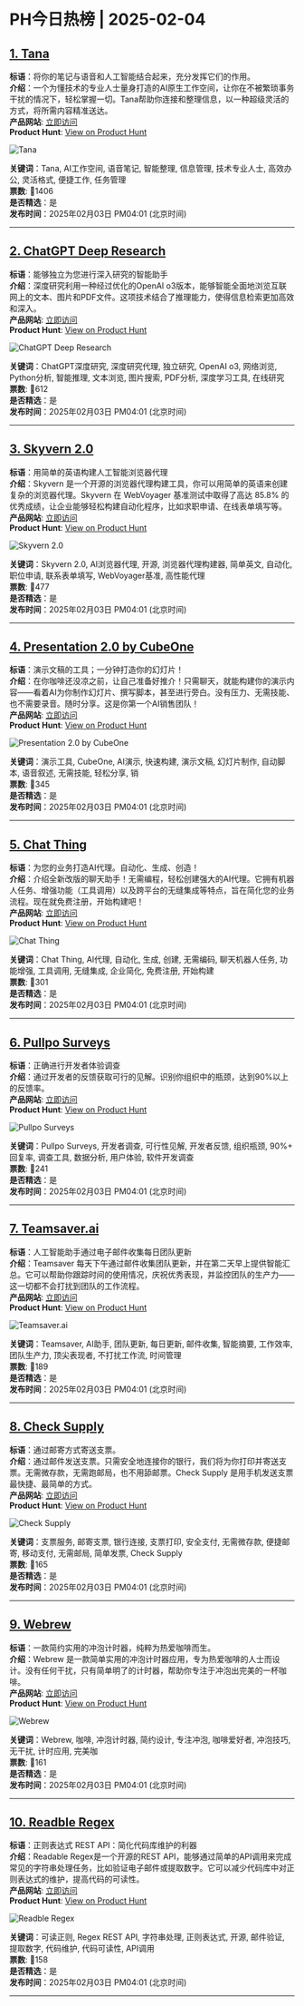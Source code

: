 # PH今日热榜 | 2025-02-04  

## [1. Tana](https://www.producthunt.com/posts/tana-2?utm_campaign=producthunt-api&utm_medium=api-v2&utm_source=Application%3A+ph-daily+%28ID%3A+150577%29)  
**标语**：将你的笔记与语音和人工智能结合起来，充分发挥它们的作用。  
**介绍**：一个为懂技术的专业人士量身打造的AI原生工作空间，让你在不被繁琐事务干扰的情况下，轻松掌握一切。Tana帮助你连接和整理信息，以一种超级灵活的方式，将所需内容精准送达。  
**产品网站**: [立即访问](https://www.producthunt.com/r/WQJ2ZKEGODBLOK?utm_campaign=producthunt-api&utm_medium=api-v2&utm_source=Application%3A+ph-daily+%28ID%3A+150577%29)  
**Product Hunt**: [View on Product Hunt](https://www.producthunt.com/posts/tana-2?utm_campaign=producthunt-api&utm_medium=api-v2&utm_source=Application%3A+ph-daily+%28ID%3A+150577%29)  

![Tana](https://ph-files.imgix.net/afc62af7-e842-4855-b617-6b0175dd0b0e.png?auto=format&fit=crop&frame=1&h=512&w=1024)  

**关键词**：Tana, AI工作空间, 语音笔记, 智能整理, 信息管理, 技术专业人士, 高效办公, 灵活格式, 便捷工作, 任务管理  
**票数**: 🔺1406  
**是否精选**：是  
**发布时间**：2025年02月03日 PM04:01 (北京时间)  

---  

## [2. ChatGPT Deep Research](https://www.producthunt.com/posts/chatgpt-deep-research?utm_campaign=producthunt-api&utm_medium=api-v2&utm_source=Application%3A+ph-daily+%28ID%3A+150577%29)  
**标语**：能够独立为您进行深入研究的智能助手  
**介绍**：深度研究利用一种经过优化的OpenAI o3版本，能够智能全面地浏览互联网上的文本、图片和PDF文件。这项技术结合了推理能力，使得信息检索更加高效和深入。  
**产品网站**: [立即访问](https://www.producthunt.com/r/IZLZ436GTQEYAT?utm_campaign=producthunt-api&utm_medium=api-v2&utm_source=Application%3A+ph-daily+%28ID%3A+150577%29)  
**Product Hunt**: [View on Product Hunt](https://www.producthunt.com/posts/chatgpt-deep-research?utm_campaign=producthunt-api&utm_medium=api-v2&utm_source=Application%3A+ph-daily+%28ID%3A+150577%29)  

![ChatGPT Deep Research](https://ph-files.imgix.net/9d535605-c043-481d-a8d8-8b7428152b55.jpeg?auto=format&fit=crop&frame=1&h=512&w=1024)  

**关键词**：ChatGPT深度研究, 深度研究代理, 独立研究, OpenAI o3, 网络浏览, Python分析, 智能推理, 文本浏览, 图片搜索, PDF分析, 深度学习工具, 在线研究  
**票数**: 🔺612  
**是否精选**：是  
**发布时间**：2025年02月03日 PM04:01 (北京时间)  

---  

## [3. Skyvern 2.0](https://www.producthunt.com/posts/skyvern-2-0?utm_campaign=producthunt-api&utm_medium=api-v2&utm_source=Application%3A+ph-daily+%28ID%3A+150577%29)  
**标语**：用简单的英语构建人工智能浏览器代理  
**介绍**：Skyvern 是一个开源的浏览器代理构建工具，你可以用简单的英语来创建复杂的浏览器代理。Skyvern 在 WebVoyager 基准测试中取得了高达 85.8% 的优秀成绩，让企业能够轻松构建自动化程序，比如求职申请、在线表单填写等。  
**产品网站**: [立即访问](https://www.producthunt.com/r/2HG5FC6WWHLGJ4?utm_campaign=producthunt-api&utm_medium=api-v2&utm_source=Application%3A+ph-daily+%28ID%3A+150577%29)  
**Product Hunt**: [View on Product Hunt](https://www.producthunt.com/posts/skyvern-2-0?utm_campaign=producthunt-api&utm_medium=api-v2&utm_source=Application%3A+ph-daily+%28ID%3A+150577%29)  

![Skyvern 2.0](https://ph-files.imgix.net/2624afe9-5add-4003-b395-84e0622d85cc.png?auto=format&fit=crop&frame=1&h=512&w=1024)  

**关键词**：Skyvern 2.0, AI浏览器代理, 开源, 浏览器代理构建器, 简单英文, 自动化, 职位申请, 联系表单填写, WebVoyager基准, 高性能代理  
**票数**: 🔺477  
**是否精选**：是  
**发布时间**：2025年02月03日 PM04:01 (北京时间)  

---  

## [4. Presentation 2.0 by CubeOne](https://www.producthunt.com/posts/presentation-2-0-by-cubeone?utm_campaign=producthunt-api&utm_medium=api-v2&utm_source=Application%3A+ph-daily+%28ID%3A+150577%29)  
**标语**：演示文稿的工具；一分钟打造你的幻灯片！  
**介绍**：在你咖啡还没凉之前，让自己准备好推介！只需聊天，就能构建你的演示内容——看着AI为你制作幻灯片、撰写脚本，甚至进行旁白。没有压力、无需技能、也不需要录音。随时分享。这是你第一个AI销售团队！  
**产品网站**: [立即访问](https://www.producthunt.com/r/D2OTZWRNC2ACMC?utm_campaign=producthunt-api&utm_medium=api-v2&utm_source=Application%3A+ph-daily+%28ID%3A+150577%29)  
**Product Hunt**: [View on Product Hunt](https://www.producthunt.com/posts/presentation-2-0-by-cubeone?utm_campaign=producthunt-api&utm_medium=api-v2&utm_source=Application%3A+ph-daily+%28ID%3A+150577%29)  

![Presentation 2.0 by CubeOne](https://ph-files.imgix.net/829d64af-224e-4746-9765-412bd2da4618.png?auto=format&fit=crop&frame=1&h=512&w=1024)  

**关键词**：演示工具, CubeOne, AI演示, 快速构建, 演示文稿, 幻灯片制作, 自动脚本, 语音叙述, 无需技能, 轻松分享, 销  
**票数**: 🔺345  
**是否精选**：是  
**发布时间**：2025年02月03日 PM04:01 (北京时间)  

---  

## [5. Chat Thing](https://www.producthunt.com/posts/chat-thing-2?utm_campaign=producthunt-api&utm_medium=api-v2&utm_source=Application%3A+ph-daily+%28ID%3A+150577%29)  
**标语**：为您的业务打造AI代理。自动化、生成、创造！  
**介绍**：介绍全新改版的聊天助手！无需编程，轻松创建强大的AI代理。它拥有机器人任务、增强功能（工具调用）以及跨平台的无缝集成等特点，旨在简化您的业务流程。现在就免费注册，开始构建吧！  
**产品网站**: [立即访问](https://www.producthunt.com/r/TKL4QK3CWYVIID?utm_campaign=producthunt-api&utm_medium=api-v2&utm_source=Application%3A+ph-daily+%28ID%3A+150577%29)  
**Product Hunt**: [View on Product Hunt](https://www.producthunt.com/posts/chat-thing-2?utm_campaign=producthunt-api&utm_medium=api-v2&utm_source=Application%3A+ph-daily+%28ID%3A+150577%29)  

![Chat Thing](https://ph-files.imgix.net/85962c3b-c3a1-4136-bcdb-d2173d508602.png?auto=format&fit=crop&frame=1&h=512&w=1024)  

**关键词**：Chat Thing, AI代理, 自动化, 生成, 创建, 无需编码, 聊天机器人任务, 功能增强, 工具调用, 无缝集成, 企业简化, 免费注册, 开始构建  
**票数**: 🔺301  
**是否精选**：是  
**发布时间**：2025年02月03日 PM04:01 (北京时间)  

---  

## [6. Pullpo Surveys](https://www.producthunt.com/posts/pullpo-surveys?utm_campaign=producthunt-api&utm_medium=api-v2&utm_source=Application%3A+ph-daily+%28ID%3A+150577%29)  
**标语**：正确进行开发者体验调查  
**介绍**：通过开发者的反馈获取可行的见解。识别你组织中的瓶颈，达到90%以上的反馈率。  
**产品网站**: [立即访问](https://www.producthunt.com/r/EWH3OZGNNMPIN5?utm_campaign=producthunt-api&utm_medium=api-v2&utm_source=Application%3A+ph-daily+%28ID%3A+150577%29)  
**Product Hunt**: [View on Product Hunt](https://www.producthunt.com/posts/pullpo-surveys?utm_campaign=producthunt-api&utm_medium=api-v2&utm_source=Application%3A+ph-daily+%28ID%3A+150577%29)  

![Pullpo Surveys](https://ph-files.imgix.net/a5a1a7fe-a9ca-4c7e-8e97-e9e5b793b840.png?auto=format&fit=crop&frame=1&h=512&w=1024)  

**关键词**：Pullpo Surveys, 开发者调查, 可行性见解, 开发者反馈, 组织瓶颈, 90%+ 回复率, 调查工具, 数据分析, 用户体验, 软件开发调查  
**票数**: 🔺241  
**是否精选**：是  
**发布时间**：2025年02月03日 PM04:01 (北京时间)  

---  

## [7. Teamsaver.ai](https://www.producthunt.com/posts/teamsaver-ai?utm_campaign=producthunt-api&utm_medium=api-v2&utm_source=Application%3A+ph-daily+%28ID%3A+150577%29)  
**标语**：人工智能助手通过电子邮件收集每日团队更新  
**介绍**：Teamsaver 每天下午通过邮件收集团队更新，并在第二天早上提供智能汇总。它可以帮助你跟踪时间的使用情况，庆祝优秀表现，并监控团队的生产力——这一切都不会打扰到团队的工作流程。  
**产品网站**: [立即访问](https://www.producthunt.com/r/YKGDXWVDKOCLJ4?utm_campaign=producthunt-api&utm_medium=api-v2&utm_source=Application%3A+ph-daily+%28ID%3A+150577%29)  
**Product Hunt**: [View on Product Hunt](https://www.producthunt.com/posts/teamsaver-ai?utm_campaign=producthunt-api&utm_medium=api-v2&utm_source=Application%3A+ph-daily+%28ID%3A+150577%29)  

![Teamsaver.ai](https://ph-files.imgix.net/fefba869-0eea-4167-882b-f2cd72ad79b0.png?auto=format&fit=crop&frame=1&h=512&w=1024)  

**关键词**：Teamsaver, AI助手, 团队更新, 每日更新, 邮件收集, 智能摘要, 工作效率, 团队生产力, 顶尖表现者, 不打扰工作流, 时间管理  
**票数**: 🔺189  
**是否精选**：是  
**发布时间**：2025年02月03日 PM04:01 (北京时间)  

---  

## [8. Check Supply](https://www.producthunt.com/posts/check-supply?utm_campaign=producthunt-api&utm_medium=api-v2&utm_source=Application%3A+ph-daily+%28ID%3A+150577%29)  
**标语**：通过邮寄方式寄送支票。  
**介绍**：通过邮件发送支票。只需安全地连接你的银行，我们将为你打印并寄送支票。无需微存款，无需跑邮局，也不用舔邮票。Check Supply 是用手机发送支票最快捷、最简单的方式。  
**产品网站**: [立即访问](https://www.producthunt.com/r/PYRHACVW22IU7L?utm_campaign=producthunt-api&utm_medium=api-v2&utm_source=Application%3A+ph-daily+%28ID%3A+150577%29)  
**Product Hunt**: [View on Product Hunt](https://www.producthunt.com/posts/check-supply?utm_campaign=producthunt-api&utm_medium=api-v2&utm_source=Application%3A+ph-daily+%28ID%3A+150577%29)  

![Check Supply](https://ph-files.imgix.net/f42005b0-b018-4293-a171-2d280200fa8e.png?auto=format&fit=crop&frame=1&h=512&w=1024)  

**关键词**：支票服务, 邮寄支票, 银行连接, 支票打印, 安全支付, 无需微存款, 便捷邮寄, 移动支付, 无需邮局, 简单发票, Check Supply  
**票数**: 🔺165  
**是否精选**：是  
**发布时间**：2025年02月03日 PM04:01 (北京时间)  

---  

## [9. Webrew](https://www.producthunt.com/posts/webrew?utm_campaign=producthunt-api&utm_medium=api-v2&utm_source=Application%3A+ph-daily+%28ID%3A+150577%29)  
**标语**：一款简约实用的冲泡计时器，纯粹为热爱咖啡而生。  
**介绍**：Webrew 是一款简单实用的冲泡计时器应用，专为热爱咖啡的人士而设计。没有任何干扰，只有简单明了的计时器，帮助你专注于冲泡出完美的一杯咖啡。  
**产品网站**: [立即访问](https://www.producthunt.com/r/IGNFGORIFARL52?utm_campaign=producthunt-api&utm_medium=api-v2&utm_source=Application%3A+ph-daily+%28ID%3A+150577%29)  
**Product Hunt**: [View on Product Hunt](https://www.producthunt.com/posts/webrew?utm_campaign=producthunt-api&utm_medium=api-v2&utm_source=Application%3A+ph-daily+%28ID%3A+150577%29)  

![Webrew](https://ph-files.imgix.net/d693bffa-b8ae-4016-a74c-4faf1eb47165.png?auto=format&fit=crop&frame=1&h=512&w=1024)  

**关键词**：Webrew, 咖啡, 冲泡计时器, 简约设计, 专注冲泡, 咖啡爱好者, 冲泡技巧, 无干扰, 计时应用, 完美咖  
**票数**: 🔺161  
**是否精选**：是  
**发布时间**：2025年02月03日 PM04:01 (北京时间)  

---  

## [10. Readble Regex](https://www.producthunt.com/posts/readble-regex?utm_campaign=producthunt-api&utm_medium=api-v2&utm_source=Application%3A+ph-daily+%28ID%3A+150577%29)  
**标语**：正则表达式 REST API：简化代码库维护的利器  
**介绍**：Readable Regex是一个开源的REST API，能够通过简单的API调用来完成常见的字符串处理任务，比如验证电子邮件或提取数字。它可以减少代码库中对正则表达式的维护，提高代码的可读性。  
**产品网站**: [立即访问](https://www.producthunt.com/r/6ULXI7MIR36NKR?utm_campaign=producthunt-api&utm_medium=api-v2&utm_source=Application%3A+ph-daily+%28ID%3A+150577%29)  
**Product Hunt**: [View on Product Hunt](https://www.producthunt.com/posts/readble-regex?utm_campaign=producthunt-api&utm_medium=api-v2&utm_source=Application%3A+ph-daily+%28ID%3A+150577%29)  

![Readble Regex](https://ph-files.imgix.net/ad79fe97-2b9d-4ae1-9780-53677a661587.png?auto=format&fit=crop&frame=1&h=512&w=1024)  

**关键词**：可读正则, Regex REST API, 字符串处理, 正则表达式, 开源, 邮件验证, 提取数字, 代码维护, 代码可读性, API调用  
**票数**: 🔺158  
**是否精选**：是  
**发布时间**：2025年02月03日 PM04:01 (北京时间)  

---  


